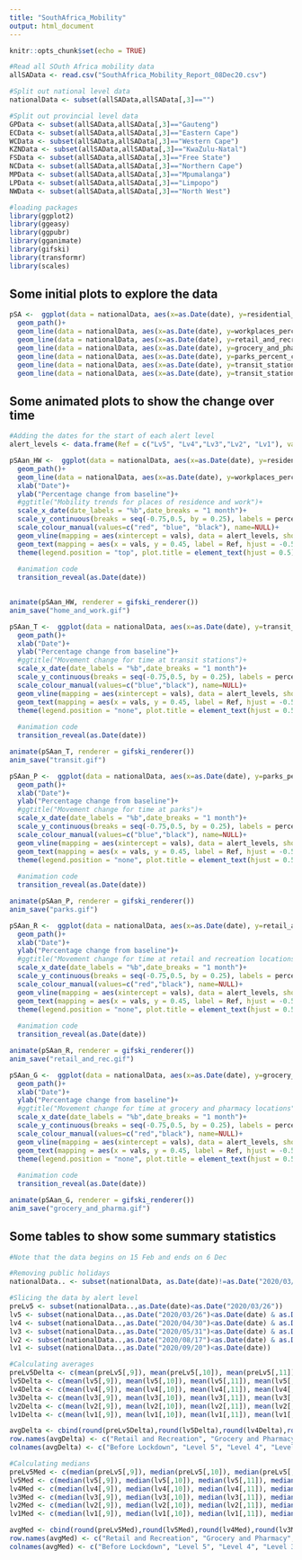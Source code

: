 ---
title: "SouthAfrica_Mobility"
output: html_document
---

```{r setup, include=FALSE}
knitr::opts_chunk$set(echo = TRUE)
```


```{r initial_setup, echo=FALSE}
#Read all SOuth Africa mobility data
allSAData <- read.csv("SouthAfrica_Mobility_Report_08Dec20.csv")

#Split out national level data
nationalData <- subset(allSAData,allSAData[,3]=="")

#Split out provincial level data
GPData <- subset(allSAData,allSAData[,3]=="Gauteng")
ECData <- subset(allSAData,allSAData[,3]=="Eastern Cape")
WCData <- subset(allSAData,allSAData[,3]=="Western Cape")
KZNData <- subset(allSAData,allSAData[,3]=="KwaZulu-Natal")
FSData <- subset(allSAData,allSAData[,3]=="Free State")
NCData <- subset(allSAData,allSAData[,3]=="Northern Cape")
MPData <- subset(allSAData,allSAData[,3]=="Mpumalanga")
LPData <- subset(allSAData,allSAData[,3]=="Limpopo")
NWData <- subset(allSAData,allSAData[,3]=="North West")

#loading packages
library(ggplot2)
library(ggeasy)
library(ggpubr)
library(gganimate)
library(gifski)
library(transformr)
library(scales)

```

## Some initial plots to explore the data

```{r initial_plots, echo=FALSE}
pSA <-  ggplot(data = nationalData, aes(x=as.Date(date), y=residential_percent_change_from_baseline, group =1, colour='Home'))+
  geom_path()+
  geom_line(data = nationalData, aes(x=as.Date(date), y=workplaces_percent_change_from_baseline, group =1, colour='Work'))+
  geom_line(data = nationalData, aes(x=as.Date(date), y=retail_and_recreation_percent_change_from_baseline, group =1, colour='Retail & Recreation'))+
  geom_line(data = nationalData, aes(x=as.Date(date), y=grocery_and_pharmacy_percent_change_from_baseline, group =1, colour='Parks'))+
  geom_line(data = nationalData, aes(x=as.Date(date), y=parks_percent_change_from_baseline, group =1, colour='Retail & Recreation'))+
  geom_line(data = nationalData, aes(x=as.Date(date), y=transit_stations_percent_change_from_baseline, group =1, colour='Transit Stations'))+
  geom_line(data = nationalData, aes(x=as.Date(date), y=transit_stations_percent_change_from_baseline, group =1, colour='Transit Stations'))

```

## Some animated plots to show the change over time

```{r animated plots, echo=FALSE}
#Adding the dates for the start of each alert level
alert_levels <- data.frame(Ref = c("Lv5", "Lv4","Lv3","Lv2", "Lv1"), vals = c(as.Date("2020/03/26"), as.Date("2020/05/01"), as.Date("2020/06/01"), as.Date("2020/08/18"), as.Date("2020/09/21")), stringsAsFactors = FALSE)

pSAan_HW <-  ggplot(data = nationalData, aes(x=as.Date(date), y=residential_percent_change_from_baseline/100, group =1, colour='Residential'), show.legend = TRUE)+
  geom_path()+
  geom_line(data = nationalData, aes(x=as.Date(date), y=workplaces_percent_change_from_baseline/100, group =1, colour='Workplaces'), show.legend = TRUE)+
  xlab("Date")+
  ylab("Percentage change from baseline")+
  #ggtitle("Mobility trends for places of residence and work")+
  scale_x_date(date_labels = "%b",date_breaks = "1 month")+
  scale_y_continuous(breaks = seq(-0.75,0.5, by = 0.25), labels = percent)+
  scale_colour_manual(values=c("red", "blue", "black"), name=NULL)+
  geom_vline(mapping = aes(xintercept = vals), data = alert_levels, show.legend = FALSE) +
  geom_text(mapping = aes(x = vals, y = 0.45, label = Ref, hjust = -0.5, vjust = 0), colour="black", data = alert_levels, show.legend = FALSE)+
  theme(legend.position = "top", plot.title = element_text(hjust = 0.5))+
  
  #animation code
  transition_reveal(as.Date(date))
  

animate(pSAan_HW, renderer = gifski_renderer())
anim_save("home_and_work.gif")

pSAan_T <-  ggplot(data = nationalData, aes(x=as.Date(date), y=transit_stations_percent_change_from_baseline/100, group =1, colour='blue'), show.legend = FALSE)+
  geom_path()+
  xlab("Date")+
  ylab("Percentage change from baseline")+
  #ggtitle("Movement change for time at transit stations")+
  scale_x_date(date_labels = "%b",date_breaks = "1 month")+
  scale_y_continuous(breaks = seq(-0.75,0.5, by = 0.25), labels = percent)+
  scale_colour_manual(values=c("blue","black"), name=NULL)+
  geom_vline(mapping = aes(xintercept = vals), data = alert_levels, show.legend = FALSE) +
  geom_text(mapping = aes(x = vals, y = 0.45, label = Ref, hjust = -0.5, vjust = 0), colour="black", data = alert_levels, show.legend = FALSE)+
  theme(legend.position = "none", plot.title = element_text(hjust = 0.5))+
  
  #animation code
  transition_reveal(as.Date(date))

animate(pSAan_T, renderer = gifski_renderer())
anim_save("transit.gif")

pSAan_P <-  ggplot(data = nationalData, aes(x=as.Date(date), y=parks_percent_change_from_baseline/100, group =1, colour='blue'), show.legend = FALSE)+
  geom_path()+
  xlab("Date")+
  ylab("Percentage change from baseline")+
  #ggtitle("Movement change for time at parks")+
  scale_x_date(date_labels = "%b",date_breaks = "1 month")+
  scale_y_continuous(breaks = seq(-0.75,0.5, by = 0.25), labels = percent)+
  scale_colour_manual(values=c("blue","black"), name=NULL)+
  geom_vline(mapping = aes(xintercept = vals), data = alert_levels, show.legend = FALSE) +
  geom_text(mapping = aes(x = vals, y = 0.45, label = Ref, hjust = -0.5, vjust = 0), colour="black", data = alert_levels, show.legend = FALSE)+
  theme(legend.position = "none", plot.title = element_text(hjust = 0.5))+
  
  #animation code
  transition_reveal(as.Date(date))

animate(pSAan_P, renderer = gifski_renderer())
anim_save("parks.gif")

pSAan_R <-  ggplot(data = nationalData, aes(x=as.Date(date), y=retail_and_recreation_percent_change_from_baseline/100, group =1, colour='red'), show.legend = FALSE)+
  geom_path()+
  xlab("Date")+
  ylab("Percentage change from baseline")+
  #ggtitle("Movement change for time at retail and recreation locations")+
  scale_x_date(date_labels = "%b",date_breaks = "1 month")+
  scale_y_continuous(breaks = seq(-0.75,0.5, by = 0.25), labels = percent)+
  scale_colour_manual(values=c("red","black"), name=NULL)+
  geom_vline(mapping = aes(xintercept = vals), data = alert_levels, show.legend = FALSE) +
  geom_text(mapping = aes(x = vals, y = 0.45, label = Ref, hjust = -0.5, vjust = 0), colour="black", data = alert_levels, show.legend = FALSE)+
  theme(legend.position = "none", plot.title = element_text(hjust = 0.5))+
  
  #animation code
  transition_reveal(as.Date(date))

animate(pSAan_R, renderer = gifski_renderer())
anim_save("retail_and_rec.gif")

pSAan_G <-  ggplot(data = nationalData, aes(x=as.Date(date), y=grocery_and_pharmacy_percent_change_from_baseline/100, group =1, colour='red'), show.legend = FALSE)+
  geom_path()+
  xlab("Date")+
  ylab("Percentage change from baseline")+
  #ggtitle("Movement change for time at grocery and pharmacy locations")+
  scale_x_date(date_labels = "%b",date_breaks = "1 month")+
  scale_y_continuous(breaks = seq(-0.75,0.5, by = 0.25), labels = percent)+
  scale_colour_manual(values=c("red","black"), name=NULL)+
  geom_vline(mapping = aes(xintercept = vals), data = alert_levels, show.legend = FALSE) +
  geom_text(mapping = aes(x = vals, y = 0.45, label = Ref, hjust = -0.5, vjust = 0), colour="black", data = alert_levels, show.legend = FALSE)+
  theme(legend.position = "none", plot.title = element_text(hjust = 0.5))+
  
  #animation code
  transition_reveal(as.Date(date))

animate(pSAan_G, renderer = gifski_renderer())
anim_save("grocery_and_pharma.gif")
```

## Some tables to show some summary statistics

```{r tables}
#Note that the data begins on 15 Feb and ends on 6 Dec

#Removing public holidays
nationalData.. <- subset(nationalData, as.Date(date)!=as.Date("2020/03/21") & as.Date(date)!=as.Date("2020/04/10") & as.Date(date)!=as.Date("2020/04/13") & as.Date(date)!=as.Date("2020/04/27") & as.Date(date)!=as.Date("2020/05/01") & as.Date(date)!=as.Date("2020/06/16") & as.Date(date)!=as.Date("2020/08/09") & as.Date(date)!=as.Date("2020/08/10") & as.Date(date)!=as.Date("2020/09/24"))

#Slicing the data by alert level
preLv5 <- subset(nationalData..,as.Date(date)<as.Date("2020/03/26"))
lv5 <- subset(nationalData..,as.Date("2020/03/26")<as.Date(date) & as.Date(date)<as.Date("2020/05/01"))
lv4 <- subset(nationalData..,as.Date("2020/04/30")<as.Date(date) & as.Date(date)<as.Date("2020/06/01"))
lv3 <- subset(nationalData..,as.Date("2020/05/31")<as.Date(date) & as.Date(date)<as.Date("2020/08/18"))
lv2 <- subset(nationalData..,as.Date("2020/08/17")<as.Date(date) & as.Date(date)<as.Date("2020/09/21"))
lv1 <- subset(nationalData..,as.Date("2020/09/20")<as.Date(date))

#Calculating averages
preLv5Delta <- c(mean(preLv5[,9]), mean(preLv5[,10]), mean(preLv5[,11]), mean(preLv5[,12]), mean(preLv5[,13]), mean(preLv5[,14]))
lv5Delta <- c(mean(lv5[,9]), mean(lv5[,10]), mean(lv5[,11]), mean(lv5[,12]), mean(lv5[,13]), mean(lv5[,14]))
lv4Delta <- c(mean(lv4[,9]), mean(lv4[,10]), mean(lv4[,11]), mean(lv4[,12]), mean(lv4[,13]), mean(lv4[,14]))
lv3Delta <- c(mean(lv3[,9]), mean(lv3[,10]), mean(lv3[,11]), mean(lv3[,12]), mean(lv3[,13]), mean(lv3[,14]))
lv2Delta <- c(mean(lv2[,9]), mean(lv2[,10]), mean(lv2[,11]), mean(lv2[,12]), mean(lv2[,13]), mean(lv2[,14]))
lv1Delta <- c(mean(lv1[,9]), mean(lv1[,10]), mean(lv1[,11]), mean(lv1[,12]), mean(lv1[,13]), mean(lv1[,14]))

avgDelta <- cbind(round(preLv5Delta),round(lv5Delta),round(lv4Delta),round(lv3Delta),round(lv2Delta),round(lv1Delta))
row.names(avgDelta) <- c("Retail and Recreation", "Grocery and Pharmacy", "Parks", "Transit Stations", "Workplaces", "Residential")
colnames(avgDelta) <- c("Before Lockdown", "Level 5", "Level 4", "Level 3","Level 2", "Level 1")

#Calculating medians
preLv5Med <- c(median(preLv5[,9]), median(preLv5[,10]), median(preLv5[,11]), median(preLv5[,12]), median(preLv5[,13]), median(preLv5[,14]))
lv5Med <- c(median(lv5[,9]), median(lv5[,10]), median(lv5[,11]), median(lv5[,12]), median(lv5[,13]), median(lv5[,14]))
lv4Med <- c(median(lv4[,9]), median(lv4[,10]), median(lv4[,11]), median(lv4[,12]), median(lv4[,13]), median(lv4[,14]))
lv3Med <- c(median(lv3[,9]), median(lv3[,10]), median(lv3[,11]), median(lv3[,12]), median(lv3[,13]), median(lv3[,14]))
lv2Med <- c(median(lv2[,9]), median(lv2[,10]), median(lv2[,11]), median(lv2[,12]), median(lv2[,13]), median(lv2[,14]))
lv1Med <- c(median(lv1[,9]), median(lv1[,10]), median(lv1[,11]), median(lv1[,12]), median(lv1[,13]), median(lv1[,14]))

avgMed <- cbind(round(preLv5Med),round(lv5Med),round(lv4Med),round(lv3Med),round(lv2Med),round(lv1Med))
row.names(avgMed) <- c("Retail and Recreation", "Grocery and Pharmacy", "Parks", "Transit Stations", "Workplaces", "Residential")
colnames(avgMed) <- c("Before Lockdown", "Level 5", "Level 4", "Level 3","Level 2", "Level 1")

```



